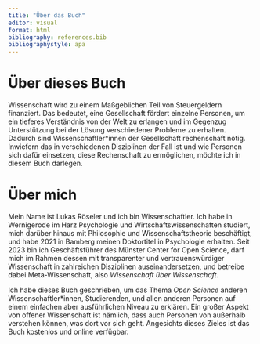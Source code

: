 ```yaml
---
title: "Über das Buch"
editor: visual
format: html
bibliography: references.bib
bibliographystyle: apa
---
```


# Über dieses Buch

Wissenschaft wird zu einem Maßgeblichen Teil von Steuergeldern finanziert. Das bedeutet, eine Gesellschaft fördert einzelne Personen, um ein tieferes Verständnis von der Welt zu erlangen und im Gegenzug Unterstützung bei der Lösung verschiedener Probleme zu erhalten. Dadurch sind Wissenschaftler\*innen der Gesellschaft rechenschaft nötig. Inwiefern das in verschiedenen Disziplinen der Fall ist und wie Personen sich dafür einsetzen, diese Rechenschaft zu ermöglichen, möchte ich in diesem Buch darlegen.

# Über mich

Mein Name ist Lukas Röseler und ich bin Wissenschaftler. Ich habe in Wernigerode im Harz Psychologie und Wirtschaftswissenschaften studiert, mich darüber hinaus mit Philosophie und Wissenschaftstheorie beschäftigt, und habe 2021 in Bamberg meinen Doktortitel in Psychologie erhalten. Seit 2023 bin ich Geschäftsführer des Münster Center for Open Science, darf mich im Rahmen dessen mit transparenter und vertrauenswürdiger Wissenschaft in zahlreichen Disziplinen auseinandersetzen, und betreibe dabei Meta-Wissenschaft, also *Wissenschaft über Wissenschaft*.

Ich habe dieses Buch geschrieben, um das Thema *Open Science* anderen Wissenschaftler\*innen, Studierenden, und allen anderen Personen auf einem einfachen aber ausführlichen Niveau zu erklären. Ein großer Aspekt von offener Wissenschaft ist nämlich, dass auch Personen von außerhalb verstehen können, was dort vor sich geht. Angesichts dieses Zieles ist das Buch kostenlos und online verfügbar.
